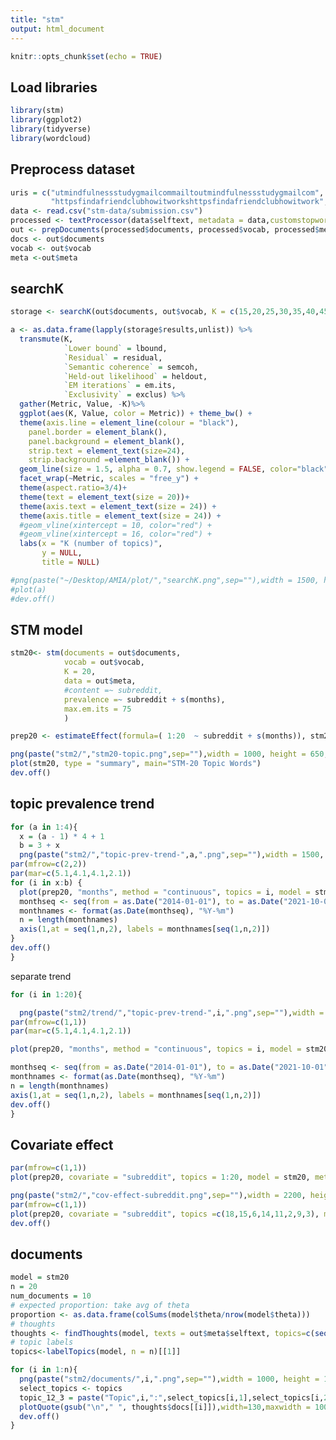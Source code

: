 ```yaml
---
title: "stm"
output: html_document
---
```


```r
knitr::opts_chunk$set(echo = TRUE)
```

## Load libraries
```r
library(stm)
library(ggplot2)
library(tidyverse)
library(wordcloud)
```

## Preprocess dataset
```r
uris = c("utmindfulnessstudygmailcommailtoutmindfulnessstudygmailcom",
         "httpsfindafriendclubhowitworkshttpsfindafriendclubhowitwork","deleted","removed")
data <- read.csv("stm-data/submission.csv")
processed <- textProcessor(data$selftext, metadata = data,customstopwords=uris, wordLengths=c(3,25))
out <- prepDocuments(processed$documents, processed$vocab, processed$meta,lower.thresh=20)
docs <- out$documents
vocab <- out$vocab
meta <-out$meta
```

## searchK
```r
storage <- searchK(out$documents, out$vocab, K = c(15,20,25,30,35,40,45,50), prevalence =~ subreddit + ~ year_month, data = meta)
```

```r
a <- as.data.frame(lapply(storage$results,unlist)) %>% 
  transmute(K,
            `Lower bound` = lbound,
            `Residual` = residual,
            `Semantic coherence` = semcoh,
            `Held-out likelihood` = heldout,
            `EM iterations` = em.its,
            `Exclusivity` = exclus) %>%
  gather(Metric, Value, -K)%>%
  ggplot(aes(K, Value, color = Metric)) + theme_bw() +
  theme(axis.line = element_line(colour = "black"),
    panel.border = element_blank(),
    panel.background = element_blank(),
    strip.text = element_text(size=24),
    strip.background =element_blank()) +
  geom_line(size = 1.5, alpha = 0.7, show.legend = FALSE, color="black") +
  facet_wrap(~Metric, scales = "free_y") +
  theme(aspect.ratio=3/4)+
  theme(text = element_text(size = 20))+
  theme(axis.text = element_text(size = 24)) +
  theme(axis.title = element_text(size = 24)) +
  #geom_vline(xintercept = 10, color="red") +
  #geom_vline(xintercept = 16, color="red") +
  labs(x = "K (number of topics)",
       y = NULL,
       title = NULL)

#png(paste("~/Desktop/AMIA/plot/","searchK.png",sep=""),width = 1500, height = 800, units = "px")
#plot(a)
#dev.off()
```


## STM model
```r
stm20<- stm(documents = out$documents, 
            vocab = out$vocab, 
            K = 20, 
            data = out$meta, 
            #content =~ subreddit, 
            prevalence =~ subreddit + s(months),
            max.em.its = 75
            )
```

```r
prep20 <- estimateEffect(formula=( 1:20  ~ subreddit + s(months)), stm20,  meta = out$meta, uncertainty = "Global")
```

```r
png(paste("stm2/","stm20-topic.png",sep=""),width = 1000, height = 650, units = "px", res=120)
plot(stm20, type = "summary", main="STM-20 Topic Words")
dev.off()
```

## topic prevalence trend
```r
for (a in 1:4){
  x = (a - 1) * 4 + 1
  b = 3 + x
  png(paste("stm2/","topic-prev-trend-",a,".png",sep=""),width = 1500, height = 786, units = "px", res=120)
par(mfrow=c(2,2))
par(mar=c(5.1,4.1,4.1,2.1))
for (i in x:b) {
  plot(prep20, "months", method = "continuous", topics = i, model = stm20, printlegend = FALSE, xaxt = "n", xlab = "Time", main=paste("Topic #", i, ": ", t$score[i,1],t$score[i,2],t$score[i,3],t$score[i,4],t$score[i,5],t$score[i,6],t$score[i,7]),text.cex=5) 
  monthseq <- seq(from = as.Date("2014-01-01"), to = as.Date("2021-10-01"), by = "month")
  monthnames <- format(as.Date(monthseq), "%Y-%m")
  n = length(monthnames)
  axis(1,at = seq(1,n,2), labels = monthnames[seq(1,n,2)])
}
dev.off()
}

```

separate trend
```r
for (i in 1:20){

  png(paste("stm2/trend/","topic-prev-trend-",i,".png",sep=""),width = 750, height = 400, units = "px", res=120)
par(mfrow=c(1,1))
par(mar=c(5.1,4.1,4.1,2.1))

plot(prep20, "months", method = "continuous", topics = i, model = stm20, printlegend = FALSE, xaxt = "n", xlab = "Time", main=paste("Topic #", i, ": ", t$score[i,1],t$score[i,2],t$score[i,3],t$score[i,4],t$score[i,5],t$score[i,6],t$score[i,7]),text.cex=5) 

monthseq <- seq(from = as.Date("2014-01-01"), to = as.Date("2021-10-01"), by = "month")
monthnames <- format(as.Date(monthseq), "%Y-%m")
n = length(monthnames)
axis(1,at = seq(1,n,2), labels = monthnames[seq(1,n,2)])
dev.off()
}
```

## Covariate effect
```r
par(mfrow=c(1,1))
plot(prep20, covariate = "subreddit", topics = 1:20, model = stm20, method = "difference", cov.value1 = "lonely", cov.value2 = "ForeverAlone", xlab ="lonely ... ForeverAlone", main = "Effect of covariates on topics (K=20)", xlim = c(-.1, .1), labeltype=c("custom"))
```

```r
png(paste("stm2/","cov-effect-subreddit.png",sep=""),width = 2200, height = 900, units = "px", res=110)
par(mfrow=c(1,1))
plot(prep20, covariate = "subreddit", topics =c(18,15,6,14,11,2,9,3), model = stm20, method = "difference", cov.value1 = "lonely", cov.value2 = "ForeverAlone", xlab ="r/lonely ... r/ForeverAlone", main = "Effect of subreddit on topics (K=20)", xlim = c(-.15, .15), labeltype=c("score"),width=50)
dev.off()
```

## documents

```r
model = stm20
n = 20
num_documents = 10
# expected proportion: take avg of theta
proportion <- as.data.frame(colSums(model$theta/nrow(model$theta)))
# thoughts
thoughts <- findThoughts(model, texts = out$meta$selftext, topics=c(seq(from=1, to = n, by =1)), n=num_documents) 
# topic labels
topics<-labelTopics(model, n = n)[[1]]
```

```r
for (i in 1:n){
  png(paste("stm2/documents/",i,".png",sep=""),width = 1000, height = 1500, units = "px")
  select_topics <- topics
  topic_12_3 = paste("Topic",i,":",select_topics[i,1],select_topics[i,2],select_topics[i,3],select_topics[i,4],select_topics[i,5],select_topics[i,6],select_topics[i,7], sep=" ")
  plotQuote(gsub("\n"," ", thoughts$docs[[i]]),width=130,maxwidth = 1000,main=topic_12_3,text.cex=1)
  dev.off()
}
```

